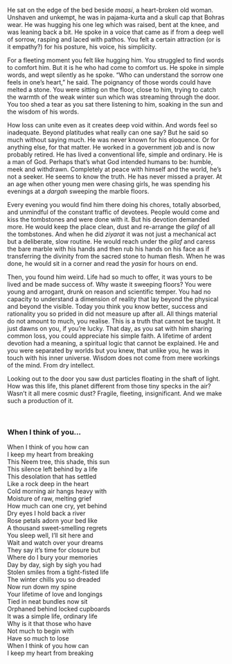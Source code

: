 <div className="">

<p>He sat on the edge of the bed beside <em>maasi</em>, a heart-broken old woman. Unshaven and unkempt, he was in pajama-kurta and a skull cap that Bohras wear. He was hugging his one leg which was raised, bent at the knee, and was leaning back a bit. He spoke in a voice that came as if from a deep well of sorrow, rasping and laced with pathos. You felt a certain attraction (or is it empathy?) for his posture, his voice, his simplicity. <span id="more-1088"></span></p>
<p>For a fleeting moment you felt like hugging him. You struggled to find words to comfort him. But it is he who had come to comfort us. He spoke in simple words, and wept silently as he spoke. “Who can understand the sorrow one feels in one’s heart,” he said. The poignancy of those words could have melted a stone. You were sitting on the floor, close to him, trying to catch the warmth of the weak winter sun which was streaming through the door. You too shed a tear as you sat there listening to him, soaking in the sun and the wisdom of his words.</p>
<p>How loss can unite even as it creates deep void within. And words feel so inadequate. Beyond platitudes what really can one say? But he said so much without saying much. He was never known for his eloquence. Or for anything else, for that matter. He worked in a government job and is now probably retired. He has lived a conventional life, simple and ordinary. He is a man of God. Perhaps that’s what God intended humans to be: humble, meek and withdrawn. Completely at peace with himself and the world, he&#8217;s not a seeker. He seems to know the truth. He has never missed a prayer. At an age when other young men were chasing girls, he was spending his evenings at a <em>dargah</em> sweeping the marble floors.</p>
<p>Every evening you would find him there doing his chores, totally absorbed, and unmindful of the constant traffic of devotees. People would come and kiss the tombstones and were done with it. But his devotion demanded more. He would keep the place clean, dust and re-arrange the <em>gilaf</em> of all the tombstones. And when he did <em>ziyarat</em> it was not just a mechanical act but a deliberate, slow routine. He would reach under the <em>gilaf</em> and caress the bare marble with his hands and then rub his hands on his face as if transferring the divinity from the sacred stone to human flesh. When he was done, he would sit in a corner and read the <em>yasin</em> for hours on end.</p>
<p>Then, you found him weird. Life had so much to offer, it was yours to be lived and be made success of. Why waste it sweeping floors? You were young and arrogant, drunk on reason and scientific temper. You had no capacity to understand a dimension of reality that lay beyond the physical and beyond the visible. Today you think you know better, success and rationality you so prided in did not measure up after all. All things material do not amount to much, you realise. This is a truth that cannot be taught. It just dawns on you, if you’re lucky. That day, as you sat with him sharing common loss, you could appreciate his simple faith. A lifetime of ardent devotion had a meaning, a spiritual logic that cannot be explained. He and you were separated by worlds but you knew, that unlike you, he was in touch with his inner universe. Wisdom does not come from mere workings of the mind. From dry intellect.</p>
<p>Looking out to the door you saw dust particles floating in the shaft of light. How was this life, this planet different from those tiny specks in the air? Wasn&#8217;t it all mere cosmic dust? Fragile, fleeting, insignificant. And we make such a production of it.</p>
<div class="separator">&nbsp;</div>
<h3>When I think of you&#8230;</h3>
<p>When I think of you how can<br />
I keep my heart from breaking<br />
This Neem tree, this shade, this sun<br />
This silence left behind by a life<br />
This desolation that has settled<br />
Like a rock deep in the heart<br />
Cold morning air hangs heavy with<br />
Moisture of raw, melting grief<br />
How much can one cry, yet behind<br />
Dry eyes I hold back a river<br />
Rose petals adorn your bed like<br />
A thousand sweet-smelling regrets<br />
You sleep well, I’ll sit here and<br />
Wait and watch over your dreams<br />
They say it’s time for closure but<br />
Where do I bury your memories<br />
Day by day, sigh by sigh you had<br />
Stolen smiles from a tight-fisted life<br />
The winter chills you so dreaded<br />
Now run down my spine<br />
Your lifetime of love and longings<br />
Tied in neat bundles now sit<br />
Orphaned behind locked cupboards<br />
It was a simple life, ordinary life<br />
Why is it that those who have<br />
Not much to begin with<br />
Have so much to lose<br />
When I think of you how can<br />
I keep my heart from breaking</p>
</div>